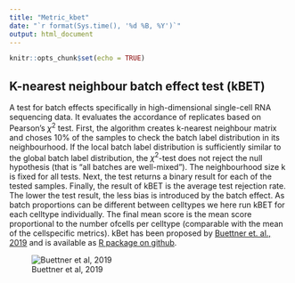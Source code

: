 ```yaml
---
title: "Metric_kbet"
date: "`r format(Sys.time(), '%d %B, %Y')`"
output: html_document
---
```


```r
knitr::opts_chunk$set(echo = TRUE)
```

## K-nearest neighbour batch effect test (kBET)

A test for batch effects specifically in high-dimensional single-cell RNA sequencing data. 
It evaluates the accordance of replicates based on Pearson's $\chi^2$ test. 
First, the algorithm creates k-nearest neighbour matrix and choses 10% of the 
samples to check the batch label distribution in its neighbourhood. 
If the local batch label distribution is sufficiently similar to the global batch label 
distribution, the $\chi^2$-test does not reject the null hypothesis
(that is "all batches are well-mixed"). The neighbourhood size k is fixed for all tests. 
Next, the test returns a binary result for each of the tested samples. 
Finally, the result of kBET is the average test rejection rate. 
The lower the test result, the less bias is introduced by the batch effect. 
As batch proportions can be different between celltypes we here run kBET for each celltype individually. 
The final mean score is the mean score proportional to the number ofcells per 
celltype (comparable with the mean of the cellspecific metrics). 
kBet has been proposed by [Buettner et. al., 2019](https://www.nature.com/articles/s41592-018-0254-1) 
and is available as [R package on github](https://github.com/theislab/kBET).

![Buettner et al, 2019](../../docs/external/kbet.png)



